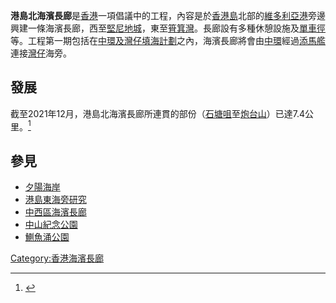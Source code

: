 {{Expand|time=2012-01-20T13:56:17+00:00 }}
{{更新|time=2013-12-20T03:53:39+00:00}}
{{HK_future_infrastructure}}

'''港島北海濱長廊'''是[[香港|香港]]一項倡議中的工程，內容是於[[香港島|香港島]]北部的[[維多利亞港|維多利亞港]]旁邊興建一條海濱長廊，西至[[堅尼地城|堅尼地城]]，東至[[筲箕灣|筲箕灣]]。長廊設有多種休憩設施及[[單車徑|單車徑]]等。工程第一期包括在[[中環及灣仔填海計劃|中環及灣仔填海計劃]]之內，海濱長廊將會由[[中環|中環]]經過[[添馬艦_(香港)|添馬艦]]連接[[灣仔|灣仔]]海旁。

==發展==
截至2021年12月，港島北海濱長廊所連貫的部份（[[石塘咀|石塘咀]]至[[炮台山|炮台山]]）已達7.4公里。<ref>{{web reference|URL=https://www.info.gov.hk/gia/general/202112/17/P2021121700360.htm|title=維港首條「海岸堤階」下周五正式開放　港島北海濱長廊延長至7.4公里（附圖）|work=新聞公報|year=2021年|date=12月17日|accessdate=2022-02-28|archive-date=2021-12-18|archive-url=https://web.archive.org/web/20220228030843/https://www.info.gov.hk/gia/general/202112/17/P2021121700360.htm|dead-url=no}}</ref>

==參見==
* [[夕陽海岸|夕陽海岸]]
* [[港島東海旁研究|港島東海旁研究]]
* [[中西區海濱長廊|中西區海濱長廊]]
* [[中山紀念公園|中山紀念公園]]
* [[鰂魚涌公園|鰂魚涌公園]]
{{HK-cult-stub}}

[[Category:香港海濱長廊|Category:香港海濱長廊]]
